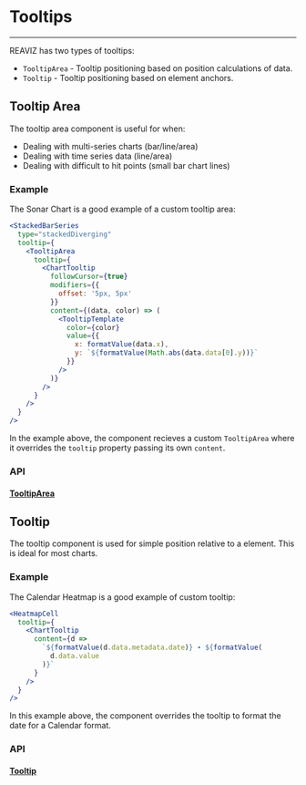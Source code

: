 
<Meta title="Docs|Advanced/Tooltips" />

# Tooltips

---

REAVIZ has two types of tooltips:

- `TooltipArea` - Tooltip positioning based on position calculations of data.
- `Tooltip` - Tooltip positioning based on element anchors.

## Tooltip Area
The tooltip area component is useful for when:

- Dealing with multi-series charts (bar/line/area)
- Dealing with time series data (line/area)
- Dealing with difficult to hit points (small bar chart lines)

### Example
The Sonar Chart is a good example of a custom tooltip area:

```jsx
<StackedBarSeries
  type="stackedDiverging"
  tooltip={
    <TooltipArea
      tooltip={
        <ChartTooltip
          followCursor={true}
          modifiers={{
            offset: '5px, 5px'
          }}
          content={(data, color) => (
            <TooltipTemplate
              color={color}
              value={{
                x: formatValue(data.x),
                y: `${formatValue(Math.abs(data.data[0].y))}`
              }}
            />
          )}
        />
      }
    />
  }
/>
```

In the example above, the component recieves a custom `TooltipArea` where it overrides
the `tooltip` property passing its own `content`.

### API
#### [TooltipArea](https://github.com/jask-oss/reaviz/blob/master/src/common/Tooltip/TooltipArea.tsx)
<Props of={TooltipArea} />

## Tooltip
The tooltip component is used for simple position relative to a element. This is ideal
for most charts.

### Example
The Calendar Heatmap is a good example of custom tooltip:

```jsx
<HeatmapCell
  tooltip={
    <ChartTooltip
      content={d =>
        `${formatValue(d.data.metadata.date)} ∙ ${formatValue(
          d.data.value
        )}`
      }
    />
  }
/>
```

In this example above, the component overrides the tooltip to format the date for a Calendar format.

### API
#### [Tooltip](https://github.com/jask-oss/reaviz/blob/master/src/common/Tooltip/Tooltip.tsx)
<Props of={Tooltip} />
